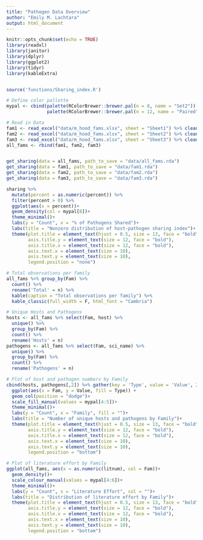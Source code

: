 ```yaml
---
title: "Pathogen Data Overview"
author: "Emily M. Lachtara"
output: html_document
---
```


```r
knitr::opts_chunk$set(echo = TRUE)
library(readxl)
library(janitor)
library(dplyr)
library(ggplot2)
library(tidyr)
library(kableExtra)


source('functions/Sharing_index.R')

# Define color pallette
mypal <- cbind(palette(RColorBrewer::brewer.pal(n = 8, name = "Set2")),
               palette(RColorBrewer::brewer.pal(n = 12, name = "Paired")))
```

```r
# Read in Data
fam1 <- read_excel("data/m_hood_fams.xlsx", sheet = "Sheet1") %>% clean_names() %>% mutate(Fam = "Pinks")
fam2 <- read_excel("data/m_hood_fams.xlsx", sheet = "Sheet2") %>% clean_names() %>% mutate(Fam = "Amaranthaceae")
fam3 <- read_excel("data/m_hood_fams.xlsx", sheet = "Sheet3") %>% clean_names() %>% mutate(Fam = "Buckwheats")
all_fams <- rbind(fam1, fam2, fam3)
```

```r

```

```r
get_sharing(data = all_fams, path_to_save = "data/all_fams.rda")
get_sharing(data = fam1, path_to_save = "data/fam1.rda")
get_sharing(data = fam2, path_to_save = "data/fam2.rda")
get_sharing(data = fam3, path_to_save = "data/fam3.rda")
```

```r
sharing %>%
  mutate(percent = as.numeric(percent)) %>%
  filter(percent > 0) %>%
  ggplot(aes(x = percent))+
  geom_density(col = mypal[8])+
  theme_minimal()+
  labs(y = "Count", x = "% of Pathogens Shared")+
  labs(title = "Nonzero distribution of host-pathogen sharing index")+
  theme(plot.title = element_text(hjust = 0.5, size = 13, face = "bold"),
        axis.title.y = element_text(size = 12, face = "bold"),
        axis.title.x = element_text(size = 12, face = "bold"),
        axis.text.x = element_text(size = 10),
        axis.text.y = element_text(size = 10),
        legend.position = "none")

```

```r
# Total observations per family
all_fams %>% group_by(Fam) %>% 
  count() %>% 
  rename('Total' = n) %>%
  kable(caption = "Total observations per family") %>% 
  kable_classic(full_width = F, html_font = "Cambria")

# Unique Hosts and Pathogens
hosts <- all_fams %>% select(Fam, host) %>%
  unique() %>% 
  group_by(Fam) %>% 
  count() %>% 
  rename('Hosts' = n)
pathogens <- all_fams %>% select(Fam, sci_name) %>% 
  unique() %>% 
  group_by(Fam) %>% 
  count() %>% 
  rename('Pathogens' = n) 

# Plot of host and pathogen numbers by Family
cbind(hosts, pathogens[,2]) %>% gather(key = 'Type', value = 'Value', 2:3)  %>%
  ggplot(aes(x = Fam, y = Value, fill = Type)) +
  geom_col(position = "dodge")+
  scale_fill_manual(values = mypal[4:5])+
  theme_minimal()+
  labs(y = "Count", x = "Family", fill = "")+
  labs(title = "Number of unique hosts and pathogens by Family")+
  theme(plot.title = element_text(hjust = 0.5, size = 13, face = "bold"),
        axis.title.y = element_text(size = 12, face = "bold"),
        axis.title.x = element_text(size = 12, face = "bold"),
        axis.text.x = element_text(size = 10),
        axis.text.y = element_text(size = 10),
        legend.position = "bottom")

# Plot of literature effort by Family
ggplot(all_fams, aes(x = as.numeric(litnum), col = Fam))+
  geom_density()+
  scale_colour_manual(values = mypal[4:6])+
  theme_minimal()+
  labs(y = "Count", x = "Literature Effort", col = "")+
  labs(title = "Distribution of literature effort by Family")+
  theme(plot.title = element_text(hjust = 0.5, size = 13, face = "bold"),
        axis.title.y = element_text(size = 12, face = "bold"),
        axis.title.x = element_text(size = 12, face = "bold"),
        axis.text.x = element_text(size = 10),
        axis.text.y = element_text(size = 10),
        legend.position = "bottom")
```



